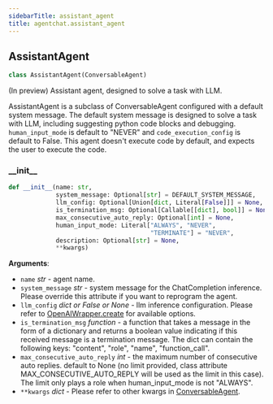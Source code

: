 ```yaml
---
sidebarTitle: assistant_agent
title: agentchat.assistant_agent
---
```


## AssistantAgent

```python
class AssistantAgent(ConversableAgent)
```

(In preview) Assistant agent, designed to solve a task with LLM.

AssistantAgent is a subclass of ConversableAgent configured with a default system message.
The default system message is designed to solve a task with LLM,
including suggesting python code blocks and debugging.
`human_input_mode` is default to "NEVER"
and `code_execution_config` is default to False.
This agent doesn't execute code by default, and expects the user to execute the code.

### \_\_init\_\_

```python
def __init__(name: str,
             system_message: Optional[str] = DEFAULT_SYSTEM_MESSAGE,
             llm_config: Optional[Union[dict, Literal[False]]] = None,
             is_termination_msg: Optional[Callable[[dict], bool]] = None,
             max_consecutive_auto_reply: Optional[int] = None,
             human_input_mode: Literal["ALWAYS", "NEVER",
                                       "TERMINATE"] = "NEVER",
             description: Optional[str] = None,
             **kwargs)
```

**Arguments**:

- `name` _str_ - agent name.
- `system_message` _str_ - system message for the ChatCompletion inference.
  Please override this attribute if you want to reprogram the agent.
- `llm_config` _dict or False or None_ - llm inference configuration.
  Please refer to [OpenAIWrapper.create](/docs/reference/oai/client#create)
  for available options.
- `is_termination_msg` _function_ - a function that takes a message in the form of a dictionary
  and returns a boolean value indicating if this received message is a termination message.
  The dict can contain the following keys: "content", "role", "name", "function_call".
- `max_consecutive_auto_reply` _int_ - the maximum number of consecutive auto replies.
  default to None (no limit provided, class attribute MAX_CONSECUTIVE_AUTO_REPLY will be used as the limit in this case).
  The limit only plays a role when human_input_mode is not "ALWAYS".
- `**kwargs` _dict_ - Please refer to other kwargs in
  [ConversableAgent](conversable_agent#__init__).

